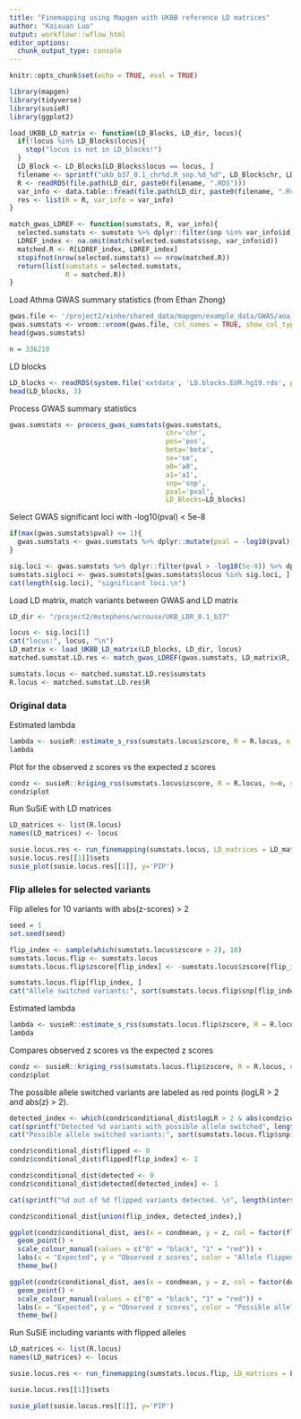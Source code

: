 ```yaml
---
title: "Finemapping using Mapgen with UKBB reference LD matrices"
author: "Kaixuan Luo"
output: workflowr::wflow_html
editor_options:
  chunk_output_type: console
---
```


```r
knitr::opts_chunk$set(echo = TRUE, eval = TRUE)
```

```r
library(mapgen)
library(tidyverse)
library(susieR)
library(ggplot2)

load_UKBB_LD_matrix <- function(LD_Blocks, LD_dir, locus){
  if(!locus %in% LD_Blocks$locus){
    stop("locus is not in LD_blocks!")
  }
  LD_Block <- LD_Blocks[LD_Blocks$locus == locus, ]
  filename <- sprintf("ukb_b37_0.1_chr%d.R_snp.%d_%d", LD_Block$chr, LD_Block$start, LD_Block$end)
  R <- readRDS(file.path(LD_dir, paste0(filename, ".RDS")))
  var_info <- data.table::fread(file.path(LD_dir, paste0(filename, ".Rvar")))
  res <- list(R = R, var_info = var_info)
}

match_gwas_LDREF <- function(sumstats, R, var_info){
  selected.sumstats <- sumstats %>% dplyr::filter(snp %in% var_info$id)
  LDREF_index <- na.omit(match(selected.sumstats$snp, var_info$id))
  matched.R <- R[LDREF_index, LDREF_index]
  stopifnot(nrow(selected.sumstats) == nrow(matched.R))
  return(list(sumstats = selected.sumstats,
              R = matched.R))
}

```

Load Athma GWAS summary statistics (from Ethan Zhong)
```r
gwas.file <- '/project2/xinhe/shared_data/mapgen/example_data/GWAS/aoa_v3_gwas_ukbsnps_susie_input.txt.gz'
gwas.sumstats <- vroom::vroom(gwas.file, col_names = TRUE, show_col_types = FALSE)
head(gwas.sumstats)

n = 336210
```

LD blocks
```r
LD_blocks <- readRDS(system.file('extdata', 'LD.blocks.EUR.hg19.rds', package='mapgen'))
head(LD_blocks, 3)
```

Process GWAS summary statistics 
```r
gwas.sumstats <- process_gwas_sumstats(gwas.sumstats, 
                                       chr='chr', 
                                       pos='pos', 
                                       beta='beta', 
                                       se='se',
                                       a0='a0', 
                                       a1='a1', 
                                       snp='snp', 
                                       pval='pval',
                                       LD_Blocks=LD_blocks)
```


Select GWAS significant loci with -log10(pval) < 5e-8
```r
if(max(gwas.sumstats$pval) <= 1){
  gwas.sumstats <- gwas.sumstats %>% dplyr::mutate(pval = -log10(pval))
}

sig.loci <- gwas.sumstats %>% dplyr::filter(pval > -log10(5e-8)) %>% dplyr::pull(locus) %>% unique()
sumstats.sigloci <- gwas.sumstats[gwas.sumstats$locus %in% sig.loci, ]
cat(length(sig.loci), "significant loci.\n")
```

Load LD matrix, match variants between GWAS and LD matrix
```r
LD_dir <- "/project2/mstephens/wcrouse/UKB_LDR_0.1_b37"

locus <- sig.loci[1]
cat("locus:", locus, "\n")
LD_matrix <- load_UKBB_LD_matrix(LD_blocks, LD_dir, locus)
matched.sumstat.LD.res <- match_gwas_LDREF(gwas.sumstats, LD_matrix$R, LD_matrix$var_info)

sumstats.locus <- matched.sumstat.LD.res$sumstats
R.locus <- matched.sumstat.LD.res$R
```

### Original data

Estimated lambda
```r
lambda <- susieR::estimate_s_rss(sumstats.locus$zscore, R = R.locus, n = n)
lambda
```

Plot for the observed z scores vs the expected z scores
```r
condz <- susieR::kriging_rss(sumstats.locus$zscore, R = R.locus, n=n, s = lambda)
condz$plot
```

Run SuSiE with LD matrices
```r
LD_matrices <- list(R.locus)
names(LD_matrices) <- locus

susie.locus.res <- run_finemapping(sumstats.locus, LD_matrices = LD_matrices, priortype = 'uniform', n = n, L = 10)
susie.locus.res[[1]]$sets
susie_plot(susie.locus.res[[1]], y='PIP')
```

### Flip alleles for selected variants

Flip alleles for 10 variants with abs(z-scores) > 2
```r
seed = 1
set.seed(seed)

flip_index <- sample(which(sumstats.locus$zscore > 2), 10)
sumstats.locus.flip <- sumstats.locus
sumstats.locus.flip$zscore[flip_index] <- -sumstats.locus$zscore[flip_index]

sumstats.locus.flip[flip_index, ]
cat("Allele switched variants:", sort(sumstats.locus.flip$snp[flip_index]), "\n")
```

Estimated lambda
```r
lambda <- susieR::estimate_s_rss(sumstats.locus.flip$zscore, R = R.locus, n = n)
lambda
```

Compares observed z scores vs the expected z scores
```r
condz <- susieR::kriging_rss(sumstats.locus.flip$zscore, R = R.locus, n=n, s = lambda)
condz$plot
```

The possible allele switched variants are labeled as red points (logLR > 2 and abs(z) > 2).
```r
detected_index <- which(condz$conditional_dist$logLR > 2 & abs(condz$conditional_dist$z) > 2)
cat(sprintf("Detected %d variants with possible allele switched", length(detected_index)), "\n")
cat("Possible allele switched variants:", sort(sumstats.locus.flip$snp[detected_index]), "\n")

condz$conditional_dist$flipped <- 0
condz$conditional_dist$flipped[flip_index] <- 1

condz$conditional_dist$detected <- 0
condz$conditional_dist$detected[detected_index] <- 1

cat(sprintf("%d out of %d flipped variants detected. \n", length(intersect(detected_index, flip_index)), length(detected_index)))

condz$conditional_dist[union(flip_index, detected_index),]

ggplot(condz$conditional_dist, aes(x = condmean, y = z, col = factor(flipped))) +
  geom_point() +
  scale_colour_manual(values = c("0" = "black", "1" = "red")) + 
  labs(x = "Expected", y = "Observed z scores", color = "Allele flipped") + 
  theme_bw()

ggplot(condz$conditional_dist, aes(x = condmean, y = z, col = factor(detected))) +
  geom_point() +
  scale_colour_manual(values = c("0" = "black", "1" = "red")) + 
  labs(x = "Expected", y = "Observed z scores", color = "Possible allele switched") + 
  theme_bw()
```

Run SuSiE including variants with flipped alleles
```r
LD_matrices <- list(R.locus)
names(LD_matrices) <- locus

susie.locus.res <- run_finemapping(sumstats.locus.flip, LD_matrices = LD_matrices, priortype = 'uniform', n = n, L = 10)

susie.locus.res[[1]]$sets

susie_plot(susie.locus.res[[1]], y='PIP')
```
